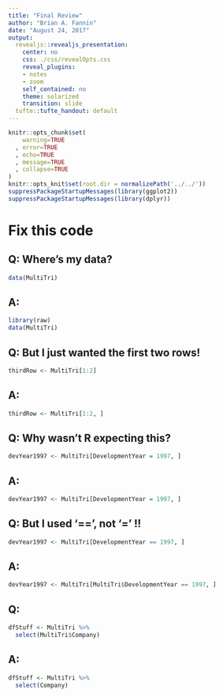 ```yaml
---
title: "Final Review"
author: "Brian A. Fannin"
date: "August 24, 2017"
output:
  revealjs::revealjs_presentation:
    center: no
    css: ./css/revealOpts.css
    reveal_plugins:
    - notes
    - zoom
    self_contained: no
    theme: solarized
    transition: slide
  tufte::tufte_handout: default
---
```


```r
knitr::opts_chunk$set(
    warning=TRUE
  , error=TRUE
  , echo=TRUE
  , message=TRUE
  , collapse=TRUE
)
knitr::opts_knit$set(root.dir = normalizePath('../../'))
suppressPackageStartupMessages(library(ggplot2))
suppressPackageStartupMessages(library(dplyr))
```

# Fix this code

## Q: Where's my data?

```r
data(MultiTri)
```

## A: 

```r
library(raw)
data(MultiTri)
```

## Q: But I just wanted the first two rows!

```r
thirdRow <- MultiTri[1:2]
```

## A: 

```r
thirdRow <- MultiTri[1:2, ]
```

## Q: Why wasn't R expecting this?

```r
devYear1997 <- MultiTri[DevelopmentYear = 1997, ]
```

## A:

```r
devYear1997 <- MultiTri[DevelopmentYear = 1997, ]
```

## Q: But I used '==', not '=' !!

```r
devYear1997 <- MultiTri[DevelopmentYear == 1997, ]
```

## A: 

```r
devYear1997 <- MultiTri[MultiTri$DevelopmentYear == 1997, ]
```

## Q: 

```r
dfStuff <- MultiTri %>% 
  select(MultiTri$Company)
```

## A: 

```r
dfStuff <- MultiTri %>% 
  select(Company)
```
